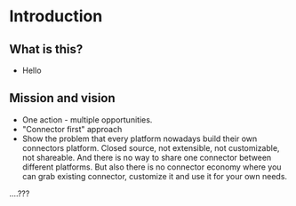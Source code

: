 # Introduction

## What is this?
- Hello

## Mission and vision

- One action - multiple opportunities.
- "Connector first" approach
- Show the problem that every platform nowadays build their own connectors platform.
  Closed source, not extensible, not customizable, not shareable.
  And there is no way to share one connector between different platforms.
  But also there is no connector economy where you can grab existing connector, customize it and use it for your own needs.

....???

